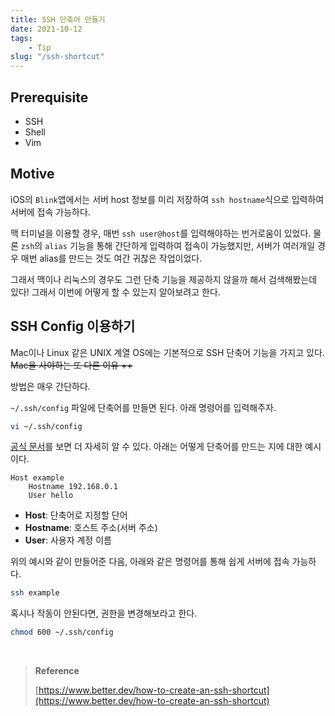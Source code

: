 ```yaml
---
title: SSH 단축어 만들기
date: 2021-10-12
tags:
	- Tip
slug: "/ssh-shortcut"
---
```


## Prerequisite

- SSH
- Shell
- Vim

## Motive

iOS의 `Blink`앱에서는 서버 host 정보를 미리 저장하여 `ssh hostname`식으로 입력하여 서버에 접속 가능하다. 

맥 터미널을 이용할 경우, 매번 `ssh user@host`를 입력해야하는 번거로움이 있었다. 물론 `zsh`의 `alias` 기능을 통해 간단하게 입력하여 접속이 가능했지만, 서버가 여러개일 경우 매번 alias를 만드는 것도 여간 귀찮은 작업이었다. 

그래서 맥이나 리눅스의 경우도 그런 단축 기능을 제공하지 않을까 해서 검색해봤는데 있다! 그래서 이번에 어떻게 할 수 있는지 알아보려고 한다.

## SSH Config 이용하기

Mac이나 Linux 같은 UNIX 계열 OS에는 기본적으로 SSH 단축어 기능을 가지고 있다. ~~Mac을 사야하는 또 다른 이유 ++~~

방법은 매우 간단하다.

`~/.ssh/config` 파일에 단축어를 만들면 된다. 아래 명령어를 입력해주자.

```bash
vi ~/.ssh/config
```

[공식 문서](http://man.openbsd.org/cgi-bin/man.cgi/OpenBSD-current/man5/ssh_config.5?query=ssh_config&sec=5)를 보면 더 자세히 알 수 있다. 아래는 어떻게 단축어를 만드는 지에 대한 예시이다.

```
Host example
	Hostname 192.168.0.1
	User hello
```

- **Host**: 단축어로 지정할 단어
- **Hostname**: 호스트 주소(서버 주소)
- **User**: 사용자 계정 이름

위의 예시와 같이 만들어준 다음, 아래와 같은 명령어를 통해 쉽게 서버에 접속 가능하다.

```bash
ssh example
```

혹시나 작동이 안된다면, 권한을 변경해보라고 한다.

```bash
chmod 600 ~/.ssh/config
```

<br/>

> **Reference**
>
> [https://www.better.dev/how-to-create-an-ssh-shortcut](https://www.better.dev/how-to-create-an-ssh-shortcut)